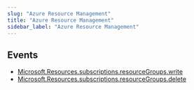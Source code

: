 ```yaml
---
slug: "Azure Resource Management"
title: "Azure Resource Management"
sidebar_label: "Azure Resource Management"
---
```


## Events

- [Microsoft.Resources.subscriptions.resourceGroups.write](/azure/threats/azureresourcemanagement/rules/microsoft.resources.subscriptions.resourcegroups.write)
- [Microsoft.Resources.subscriptions.resourceGroups.delete](/azure/threats/azureresourcemanagement/rules/microsoft.resources.subscriptions.resourcegroups.delete)